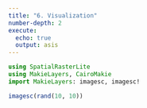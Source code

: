 ```yaml
---
title: "6. Visualization"
number-depth: 2
execute:
  echo: true
  output: asis
---
```



```julia
using SpatialRasterLite
using MakieLayers, CairoMakie
import MakieLayers: imagesc, imagesc!

```

```julia
imagesc(rand(10, 10))
```
